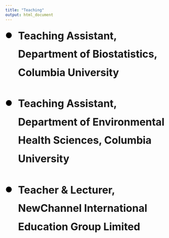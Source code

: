 ```yaml
---
title: "Teaching"
output: html_document
---
```

<main class="container py-4 teaching-section">

  <style>
    /* Overall section font & spacing */
    .teaching-section {
      font-size: 2rem;
      line-height: 1.8;
    }
    /* Remove default bullets & padding */
    .teaching-list {
      list-style: none;
      padding: 0;
      margin: 0;
    }
    /* Top-level items: custom big bullets */
    .teaching-list > li {
      position: relative;
      margin-bottom: 2.5rem;
      padding-left: 2.5rem;
      display: flex;
      flex-direction: column;
    }
    .teaching-list > li::before {
      content: "●";
      position: absolute;
      left: 0;
      top: 0em;
      font-size: 1.5rem;
      line-height: 2.3;
      color: #000;
    }
  </style>

  <ul class="teaching-list">
    <li>
      <strong>Teaching Assistant, Department of Biostatistics, Columbia University</strong>
    </li>
    <li>
      <strong>Teaching Assistant, Department of Environmental Health Sciences, Columbia University</strong>
    </li>
    <li>
      <strong>Teacher & Lecturer, NewChannel International Education Group Limited</strong>
    </li>
  </ul>
</main>